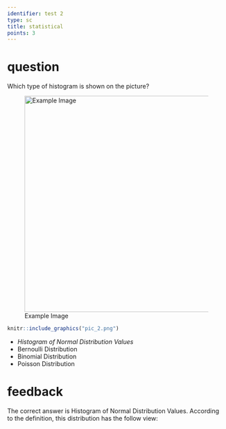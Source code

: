 ---
identifier: test 2
type: sc
title: statistical
points: 3
---
# question
Which type of histogram is shown on the picture?

![Example Image](pic_2.png){width=500px}
```{r example-image, echo=FALSE, out.width="50%", fig.cap="Example Image", fig.width=4, fig.height=2}
knitr::include_graphics("pic_2.png")
```

* *Histogram of Normal Distribution Values*
* Bernoulli Distribution
* Binomial Distribution
* Poisson Distribution

# feedback
The correct answer is Histogram of Normal Distribution Values. According to the definition, this distribution has the follow view:
